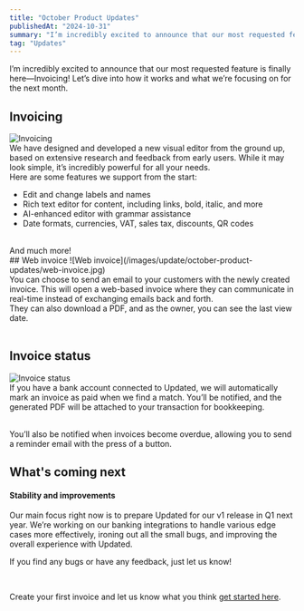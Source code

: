 ```yaml
---
title: "October Product Updates"
publishedAt: "2024-10-31"
summary: "I’m incredibly excited to announce that our most requested feature is finally here—Invoicing!  Let’s dive into how it works and what we’re focusing on for the next month."
tag: "Updates"
---
```


I’m incredibly excited to announce that our most requested feature is finally here—Invoicing!  Let’s dive into how it works and what we’re focusing on for the next month.
<br />

 
## Invoicing
![Invoicing](/images/update/october-product-updates/invoicing.jpg)
<br />
We have designed and developed a new visual editor from the ground up, based on extensive research and feedback from early users. While it may look simple, it’s incredibly powerful for all your needs. 
<br />
Here are some features we support from the start:

- Edit and change labels and names
- Rich text editor for content, including links, bold, italic, and more
- AI-enhanced editor with grammar assistance
- Date formats, currencies, VAT, sales tax, discounts, QR codes

<br />
And much more!

<br />
## Web invoice
![Web invoice](/images/update/october-product-updates/web-invoice.jpg)
<br />
You can choose to send an email to your customers with the newly created invoice. This will open a web-based invoice where they can communicate in real-time instead of exchanging emails back and forth. 
<br />
They can also download a PDF, and as the owner, you can see the last view date.

<br />
<br />

## Invoice status
![Invoice status](/images/update/october-product-updates/invoice-status.png)
<br />
If you have a bank account connected to Updated, we will automatically mark an invoice as paid when we find a match. You’ll be notified, and the generated PDF will be attached to your transaction for bookkeeping.<br />

<br />
You’ll also be notified when invoices become overdue, allowing you to send a reminder email with the press of a button.
<br />



## What's coming next
 
#### Stability and improvements 
Our main focus right now is to prepare Updated for our v1 release in Q1 next year. We’re working on our banking integrations to handle various edge cases more effectively, ironing out all the small bugs, and improving the overall experience with Updated.

If you find any bugs or have any feedback, just let us know!

<br />

Create your first invoice and let us know what you think [get started here](https://app.midday.ai).
